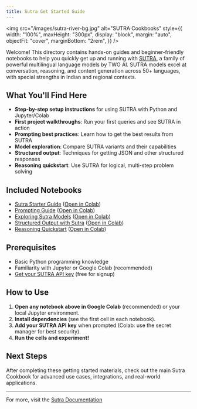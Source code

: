 ```yaml
---
title: Sutra Get Started Guide
---
```


<img
  src="/images/sutra-river-bg.jpg"
  alt="SUTRA Cookbooks"
  style={{
    width: "100%",
    maxHeight: "300px",
    display: "block",
    margin: "auto",
    objectFit: "cover",
    marginBottom: "2rem",
  }}
/>

Welcome! This directory contains hands-on guides and beginner-friendly notebooks to help you quickly get up and running with [SUTRA](https://www.two.ai/sutra), a family of powerful multilingual language models by TWO AI. SUTRA models excel at conversation, reasoning, and content generation across 50+ languages, with special strengths in Indian and regional contexts.

## What You'll Find Here

- **Step-by-step setup instructions** for using SUTRA with Python and Jupyter/Colab
- **First project walkthroughs**: Run your first queries and see SUTRA in action
- **Prompting best practices**: Learn how to get the best results from SUTRA
- **Model exploration**: Compare SUTRA variants and their capabilities
- **Structured output**: Techniques for getting JSON and other structured responses
- **Reasoning quickstart**: Use SUTRA for logical, multi-step problem solving

## Included Notebooks

- [Sutra Starter Guide](sutra_starter_guide.ipynb) ([Open in Colab](https://colab.research.google.com/github/Shubhwithai/sutra-cookbook/blob/main/get-started/sutra_starter_guide.ipynb))
- [Prompting Guide](sutra_prompting_guide.ipynb) ([Open in Colab](https://colab.research.google.com/github/Shubhwithai/sutra-cookbook/blob/main/get-started/sutra_prompting_guide.ipynb))
- [Exploring Sutra Models](exploring_sutra_models.ipynb) ([Open in Colab](https://colab.research.google.com/github/Shubhwithai/sutra-cookbook/blob/main/get-started/exploring_sutra_models.ipynb))
- [Structured Output with Sutra](structured_output_with_sutra.ipynb) ([Open in Colab](https://colab.research.google.com/github/Shubhwithai/sutra-cookbook/blob/main/get-started/structured_output_with_sutra.ipynb))
- [Reasoning Quickstart](sutra_reasoning_quickstart.ipynb) ([Open in Colab](https://colab.research.google.com/github/Shubhwithai/sutra-cookbook/blob/main/get-started/sutra_reasoning_quickstart.ipynb))

## Prerequisites

- Basic Python programming knowledge
- Familiarity with Jupyter or Google Colab (recommended)
- [Get your SUTRA API key](https://www.two.ai/sutra/api) (free for signup)

## How to Use

1. **Open any notebook above in Google Colab** (recommended) or your local Jupyter environment.
2. **Install dependencies** (see the first cell in each notebook).
3. **Add your SUTRA API key** when prompted (Colab: use the secret manager for best security).
4. **Run the cells and experiment!**

## Next Steps

After completing these getting started materials, check out the main Sutra Cookbook for advanced use cases, integrations, and real-world applications.

---

For more, visit the [Sutra Documentation](https://docs.two.ai/version-2/docs/get-started-with-sutra)
